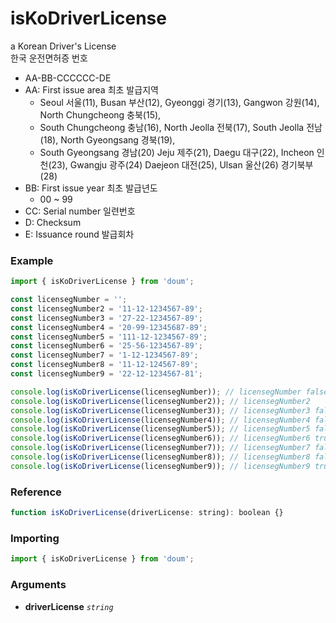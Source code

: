 
<Meta title="User/isKoDriverLicense" />

# isKoDriverLicense

a Korean Driver's License  
한국 운전면허증 번호

- AA-BB-CCCCCC-DE
- AA: First issue area 최초 발급지역
  - Seoul 서울(11), Busan 부산(12), Gyeonggi 경기(13), Gangwon 강원(14), North Chungcheong 충북(15),
  - South Chungcheong 충남(16), North Jeolla 전북(17), South Jeolla 전남(18), North Gyeongsang 경북(19),
  - South Gyeongsang 경남(20) Jeju 제주(21), Daegu 대구(22), Incheon 인천(23), Gwangju 광주(24) Daejeon 대전(25), Ulsan 울산(26) 경기북부(28)
- BB: First issue year 최초 발급년도
  - 00 ~ 99
- CC: Serial number 일련번호
- D: Checksum
- E: Issuance round 발급회차

### Example

```js
import { isKoDriverLicense } from 'doum';

const licensegNumber = '';
const licensegNumber2 = '11-12-1234567-89';
const licensegNumber3 = '27-22-1234567-89';
const licensegNumber4 = '20-99-12345687-89';
const licensegNumber5 = '111-12-1234567-89';
const licensegNumber6 = '25-56-1234567-89';
const licensegNumber7 = '1-12-1234567-89';
const licensegNumber8 = '11-12-124567-89';
const licensegNumber9 = '22-12-1234567-81';

console.log(isKoDriverLicense(licensegNumber)); // licensegNumber false
console.log(isKoDriverLicense(licensegNumber2)); // licensegNumber2
console.log(isKoDriverLicense(licensegNumber3)); // licensegNumber3 false
console.log(isKoDriverLicense(licensegNumber4)); // licensegNumber4 false
console.log(isKoDriverLicense(licensegNumber5)); // licensegNumber5 false
console.log(isKoDriverLicense(licensegNumber6)); // licensegNumber6 true
console.log(isKoDriverLicense(licensegNumber7)); // licensegNumber7 false
console.log(isKoDriverLicense(licensegNumber8)); // licensegNumber8 false
console.log(isKoDriverLicense(licensegNumber9)); // licensegNumber9 true
```

### Reference

```js
function isKoDriverLicense(driverLicense: string): boolean {}
```

### Importing

```js
import { isKoDriverLicense } from 'doum';
```

### Arguments

- **driverLicense** _`string`_
